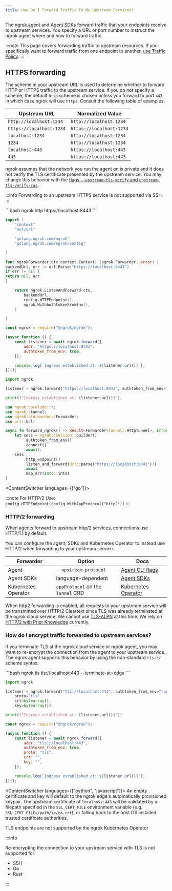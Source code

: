 ```yaml
---
title: How Do I Forward Traffic To My Upstream Services?
---
```






The [ngrok agent](/agent/) and [Agent SDKs](/agent-sdks/) forward traffic that your endpoints receive to upstream services. You specify a URL or port number to instruct the ngrok agent where and how to forward traffic.

:::note
This page covers forwarding traffic to upstream resources. If you specifically want to forward traffic from one endpoint to another, [use Traffic Policy](/universal-gateway/chain-endpoints).
:::

## HTTPS forwarding

The scheme in your upstream URL is used to determine whether to forward HTTP or HTTPS traffic to the upstream service. If you do not specify a scheme, the default `http` scheme is chosen _unless_ you forward to port `443`, in which case ngrok will use `https`. Consult the following table of examples.

| Upstream URL             | Normalized Value         |
| ------------------------ | ------------------------ |
| `http://localhost:1234`  | `http://localhost:1234`  |
| `https://localhost:1234` | `https://localhost:1234` |
| `localhost:1234`         | `http://localhost:1234`  |
| `1234`                   | `http://localhost:1234`  |
| `localhost:443`          | `https://localhost:443`  |
| `443`                    | `https://localhost:443`  |

ngrok assumes that the network you run the agent on is private and it does not verify the TLS certificate presented by the upstream service. You may change this behavior with the [flags `--upstream-tls-verify` and `upstream-tls-verify-cas`](/agent/cli/#ngrok-http).

:::info
Forwarding to an upstream HTTPS service is not supported via SSH.
:::

<Tabs groupId="endpoint-type" queryString="ept">
<TabItem value="agent-endpoint" label="Agent Endpoint">
<LangSwitcher>
```bash
ngrok http https://localhost:8443
```

```go
import (
	"context"
	"net/url"

    "golang.ngrok.com/ngrok"
    "golang.ngrok.com/ngrok/config"

)

func ngrokForwarder(ctx context.Context) (ngrok.Forwarder, error) {
backendUrl, err := url.Parse("https://localhost:8443")
if err != nil {
return nil, err
}

    return ngrok.ListenAndForward(ctx,
    	backendUrl,
    	config.HTTPEndpoint(),
    	ngrok.WithAuthtokenFromEnv(),
    )

}
```

```jsx
const ngrok = require("@ngrok/ngrok");

(async function () {
	const listener = await ngrok.forward({
		addr: "https://localhost:8443",
		authtoken_from_env: true,
	});

	console.log(`Ingress established at: ${listener.url()}`);
})();
```

```python
import ngrok

listener = ngrok.forward("https://localhost:8443", authtoken_from_env=True)

print(f"Ingress established at: {listener.url()}");
```

```rust
use ngrok::prelude::*;
use ngrok::tunnel;
use ngrok::forwarder::Forwarder;
use url::Url;

async fn forward_ngrok() -> Result<Forwarder<tunnel::HttpTunnel>, Error> {
    let sess = ngrok::Session::builder()
        .authtoken_from_env()
        .connect()
        .await?;
    sess
        .http_endpoint()
        .listen_and_forward(Url::parse("https://localhost:8443")?)
        .await
        .map_err(Into::into)
}
```

</LangSwitcher>

</TabItem>

<TabItem value="k8s" label="Kubernetes Controller">
	<ForwardHttpsKubernetesExample />
</TabItem>
<TabItem value="agent-config" label="Agent Config" default>
	<ForwardHttpsAgentConfigExample />
</TabItem>

</Tabs>

<ContentSwitcher languages={["go"]}>

:::note
For HTTP/2 Use: `config.HTTPEndpoint(config.WithAppProtocol("http2"))`
:::

</ContentSwitcher>

### HTTP/2 forwarding

When agents forward to upstream http/2 services, connections use HTTP/1.1 by
default.

You can configure the agent, SDKs and Kubernetes Operator to instead use HTTP/2
when forwarding to your upstream service.

| Forwarder           | Option                            | Docs                                      |
| ------------------- | --------------------------------- | ----------------------------------------- |
| Agent               | `--upstream-protocol`             | [Agent CLI flags](/agent/cli/#ngrok-http) |
| Agent SDKs          | language-dependent                | [Agent SDKs](/agent-sdks)                 |
| Kubernetes Operator | `appProtocol` on the `Tunnel` CRD | [Kubernetes Operator](/k8s)               |

When http2 forwarding is enabled, all requests to your upstream service will be
transmitted over HTTP/2 Cleartext since TLS was already terminated at the ngrok
cloud service. We cannot use
[TLS-ALPN](https://httpwg.org/specs/rfc7540.html#TLS-ALPN) at this time. We
rely on [HTTP/2 with Prior
Knowledge](https://httpwg.org/specs/rfc7540.html#known-http) currently.

### How do I encrypt traffic forwarded to upstream services?

If you terminate TLS at the ngrok cloud service or ngrok agent, you may want to
re-encrypt the connection from the agent to your upstream service. The ngrok
agent supports this behavior by using the non-standard `tls://` scheme syntax.

<Tabs groupId="endpoint-type" queryString="ept">
<TabItem value="agent-endpoint" label="Agent Endpoint">

<LangSwitcher>
```bash
ngrok tls tls://localhost:443 --terminate-at=edge
```

```python
import ngrok

listener = ngrok.forward("tls://localhost:443", authtoken_from_env=True,
    proto="tls"
    crt=bytearray(),
    key=bytearray())

print(f"Ingress established at: {listener.url()}");
```

```jsx
const ngrok = require("@ngrok/ngrok");

(async function () {
	const listener = await ngrok.forward({
		addr: "tls://localhost:443",
		authtoken_from_env: true,
		proto: "tls",
		crt: "",
		key: "",
	});

	console.log(`Ingress established at: ${listener.url()}`);
})();
```

</LangSwitcher>

<ContentSwitcher languages={["python", "javascript"]}>
	An empty certificate and key will default to the ngrok edge's automatically
	provisioned keypair. The upstream certificate of `localhost:443` will be
	validated by a filepath specified in the `SSL_CERT_FILE` environment variable
	(e.g. `SSL_CERT_FILE=/path/to/ca.crt`), or falling back to the host OS
	installed trusted certificate authorities.
</ContentSwitcher>

</TabItem>
<TabItem value="agent-config" label="Agent Config" default>
<ReencryptUpstreamAgentConfigExample />
</TabItem>
<TabItem value="k8s" label="Kubernetes Controller">
TLS endpoints are not supported by the ngrok Kubernetes Operator
</TabItem>
</Tabs>

:::info

Re-encrypting the connection to your upstream service with TLS is not supported for:

- SSH
- Go
- Rust

:::
